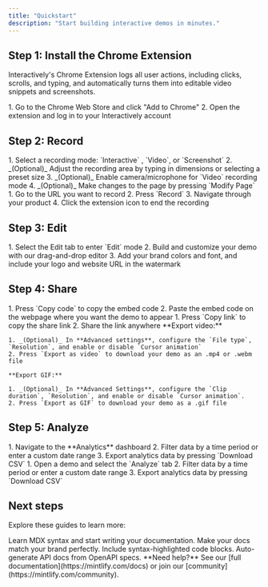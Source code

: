 ```yaml
---
title: "Quickstart"
description: "Start building interactive demos in minutes."
---
```


## Step 1: Install the Chrome Extension

Interactively's Chrome Extension logs all user actions, including clicks, scrolls, and typing, and automatically turns them into editable video snippets and screenshots.

<AccordionGroup>
  <Accordion title="Download extension from Chrome Web Store" icon="chrome" iconType="regular">
    1. Go to the Chrome Web Store and click "Add to Chrome"
    2. Open the extension and log in to your Interactively account
  </Accordion>
</AccordionGroup>

## Step 2: Record

<AccordionGroup>
  <Accordion title="Configure recording settings" icon="gear">
    1. Select a recording mode: `Interactive` , `Video`, or `Screenshot`
    2. _(Optional)_ Adjust the recording area by typing in dimensions or selecting a preset size
    3. _(Optional)_ Enable camera/microphone for `Video` recording mode
    4. _(Optional)_ Make changes to the page by pressing `Modify Page`
  </Accordion>
  <Accordion title="Record" icon="video">
    1. Go to the URL you want to record
    2. Press `Record`
    3. Navigate through your product
    4. Click the extension icon to end the recording
  </Accordion>
</AccordionGroup>

## Step 3: Edit

<AccordionGroup>
  <Accordion title="Edit " icon="pencil">
    1. Select the Edit tab to enter `Edit` mode
    2. Build and customize your demo with our drag-and-drop editor
    3. Add your brand colors and font, and include your logo and website URL in the watermark
  </Accordion>
</AccordionGroup>

## Step 4: Share

<AccordionGroup>
  <Accordion title="Website embed" icon="code">
    1. Press `Copy code` to copy the embed code
    2. Paste the embed code on the webpage where you want the demo to appear
  </Accordion>
  <Accordion title="Share via link" icon="link">
    1. Press `Copy link` to copy the share link
    2. Share the link anywhere

  </Accordion>
  <Accordion title="Export as video/GIF" icon="play">
    **Export video:**

    1. _(Optional)_ In **Advanced settings**, configure the `File type`, `Resolution`, and enable or disable `Cursor animation`
    2. Press `Export as video` to download your demo as an .mp4 or .webm file

    **Export GIF:**

    1. _(Optional)_ In **Advanced Settings**, configure the `Clip duration`, `Resolution`, and enable or disable `Cursor animation`.
    2. Press `Export as GIF` to download your demo as a .gif file
  </Accordion>
</AccordionGroup>

## Step 5: Analyze

<AccordionGroup>
  <Accordion title="Analytics" icon="chart-line">
    1. Navigate to the **Analytics** dashboard 
    2. Filter data by a time period or enter a custom date range
    3. Export analytics data by pressing `Download CSV`
  </Accordion>
  <Accordion title="Demo-level analytics" icon="arrow-trend-up">
    1. Open a demo and select the `Analyze` tab
    2. Filter data by a time period or enter a custom date range
    3. Export analytics data by pressing `Download CSV`
  </Accordion>
</AccordionGroup>

## Next steps

Explore these guides to learn more:

<CardGroup cols={2}>
  <Card title="Write Content" icon="pen-to-square" href="/essentials/markdown">
    Learn MDX syntax and start writing your documentation.
  </Card>
  <Card title="Customize style" icon="palette" href="/essentials/settings">
    Make your docs match your brand perfectly.
  </Card>
  <Card title="Add code examples" icon="square-code" href="/essentials/code">
    Include syntax-highlighted code blocks.
  </Card>
  <Card title="API documentation" icon="code" href="/api-reference/introduction">
    Auto-generate API docs from OpenAPI specs.
  </Card>
</CardGroup>

<Note>
  **Need help?** See our [full documentation](https://mintlify.com/docs) or join our [community](https://mintlify.com/community).
</Note>